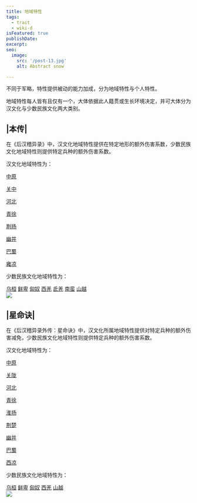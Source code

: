 ```yaml
---
title: 地域特性
tags:
  - trait
  - wiki-d
isFeatured: true
publishDate: 
excerpt: 
seo:
  image:
    src: '/post-13.jpg'
    alt: Abstract snow

---
```


不同于军略，特性提供被动的能力加成，分为地域特性与个人特性。

地域特性每人皆有且仅有一个，大体依据此人籍贯或生长环境决定，并可大体分为汉文化与少数民族文化两大类别。

## |本传|

在《后汉稽异录》中，汉文化地域特性提供在特定地形的额外伤害系数，少数民族文化地域特性则提供特定兵种的额外伤害系数。

汉文化地域特性为：

<div class='flex flex-col'>
<a href='../trait_zhongyuan'>中原</a>

<a href='../trait_guanzhong'>关中</a>

<a href='../trait_hebei'>河北</a>

<a href='../trait_qingxu'>青徐</a>

<a href='../trait_jingyang'>荆扬</a>

<a href='../trait_youbing'>幽并</a>

<a href='../trait_bashu'>巴蜀</a>

<a href='../trait_yongliang'>雍凉</a>

</div>

少数民族文化地域特性为：

<div class='flex flex-col'>
<a href=''>乌桓</a>
<a href=''>鲜卑</a>
<a href=''>匈奴</a>
<a href=''>西羌</a>
<a href=''>氐羌</a>
<a href=''>南蛮</a>
<a href=''>山越</a>
</div>

<img src='/image/Region_Base.png' />

## |星命诀|

在《后汉稽异录外传：星命诀》中，汉文化所属地域特性提供对特定兵种的额外伤害减免，少数民族文化地域特性则提供特定兵种的额外伤害系数。

汉文化地域特性为：

<div class='flex flex-col'>
<a href='../trait_zhongyuan'>中原</a>

<a href='../trait_guanzhong'>关陇</a>

<a href='../trait_hebei'>河北</a>

<a href='../trait_qingxu'>青徐</a>

<a href='../trait_huaiyang'>淮扬</a>

<a href='../trait_jingyang'>荆楚</a>

<a href='../trait_youbing'>幽并</a>

<a href='../trait_bashu'>巴蜀</a>

<a href='../trait_yongliang'>西凉</a>
</div>


少数民族文化地域特性为：

<div class='flex flex-col'>
<a href=''>乌桓</a>
<a href=''>鲜卑</a>
<a href=''>匈奴</a>
<a href=''>西羌</a>
<a href=''>山越</a>
</div>

<img src='/image/Region_DLC.png' />